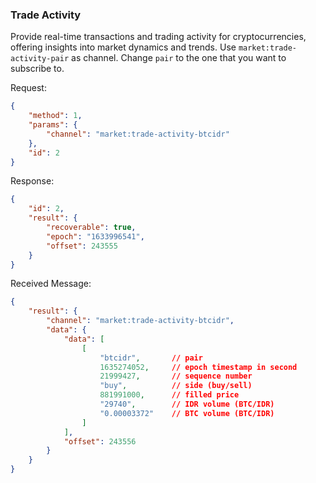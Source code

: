 ### Trade Activity

Provide real-time transactions and trading activity for cryptocurrencies, offering insights into market dynamics and trends. Use `market:trade-activity-pair` as channel. Change `pair` to the one that you want to subscribe to.

Request:

```json
{
    "method": 1,
    "params": {
        "channel": "market:trade-activity-btcidr"
    },
    "id": 2
}
```

Response:

```json
{
    "id": 2,
    "result": {
        "recoverable": true,
        "epoch": "1633996541",
        "offset": 243555
    }
}
```

Received Message:

```json
{
    "result": {
        "channel": "market:trade-activity-btcidr",
        "data": {
            "data": [
                [
                    "btcidr",       // pair
                    1635274052,     // epoch timestamp in second
                    21999427,       // sequence number
                    "buy",          // side (buy/sell)
                    881991000,      // filled price
                    "29740",        // IDR volume (BTC/IDR)
                    "0.00003372"    // BTC volume (BTC/IDR)
                ]
            ],
            "offset": 243556
        }
    }
}
```
